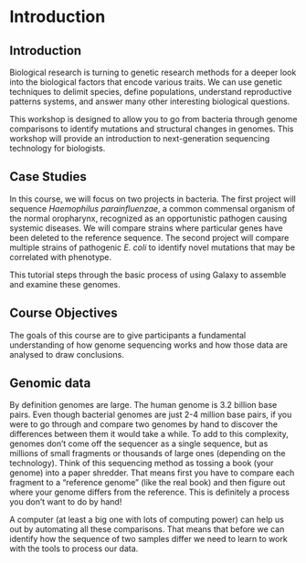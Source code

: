 # Introduction {#intro}

##  Introduction  

Biological research is turning to genetic research methods for a deeper look into the biological factors that encode various traits. 
We can use genetic techniques to delimit species, define populations, understand reproductive patterns systems, and answer many other interesting biological questions.

This workshop is designed to allow you to go from bacteria through
genome comparisons to identify mutations and structural changes in genomes.
This workshop will provide an introduction to next-generation sequencing technology for biologists.

## Case Studies
In this course, we will focus on two projects in bacteria.
The first project will sequence *Haemophilus parainfluenzae*, a common commensal organism of the normal oropharynx, recognized as an opportunistic pathogen causing systemic diseases.
We will compare strains where particular genes have been deleted to the reference sequence.
The second project will compare multiple strains of pathogenic *E. coli* to identify novel mutations that may be correlated with phenotype.

This tutorial steps through the basic process of using Galaxy to assemble and examine these genomes.

## Course Objectives

The goals of this course are to give participants a fundamental understanding of how genome sequencing works and how those data are analysed to draw conclusions.

## Genomic data

By definition genomes are large.
The human genome is 3.2 billion base pairs.
Even though bacterial genomes are just 2-4 million base pairs,
if you were to go through and compare two genomes by hand to discover the differences between them it would take a while.
To add to this complexity, genomes don't come off the sequencer as a single sequence,
but as millions of small fragments or thousands of large ones (depending on the technology).
Think of this sequencing method as tossing a book (your genome) into a paper shredder.
That means first you have to compare each fragment to a "reference genome" (like the real book)
and then figure out where your genome differs from the reference.
This is definitely a process you don't want to do by hand!

A computer (at least a big one with lots of computing power) can help us out by automating all these comparisons.
That means that before we can identify how the sequence of two samples differ
we need to learn to work with the tools to process our data. 
